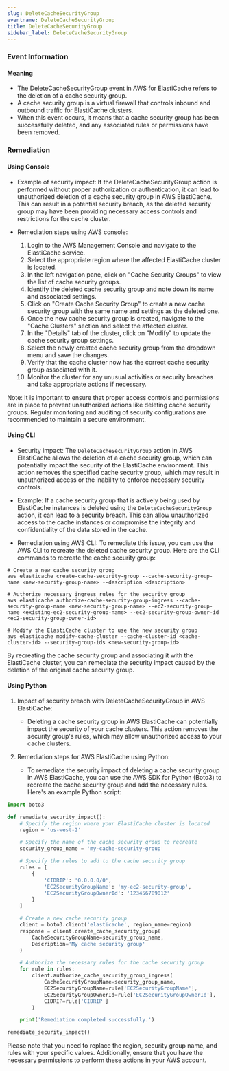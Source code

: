 ```yaml
--- 
slug: DeleteCacheSecurityGroup
eventname: DeleteCacheSecurityGroup
title: DeleteCacheSecurityGroup
sidebar_label: DeleteCacheSecurityGroup
---
```

                       
### Event Information

#### Meaning

- The DeleteCacheSecurityGroup event in AWS for ElastiCache refers to the deletion of a cache security group.
- A cache security group is a virtual firewall that controls inbound and outbound traffic for ElastiCache clusters.
- When this event occurs, it means that a cache security group has been successfully deleted, and any associated rules or permissions have been removed.

### Remediation

#### Using Console

- Example of security impact: If the DeleteCacheSecurityGroup action is performed without proper authorization or authentication, it can lead to unauthorized deletion of a cache security group in AWS ElastiCache. This can result in a potential security breach, as the deleted security group may have been providing necessary access controls and restrictions for the cache cluster.

- Remediation steps using AWS console:
  1. Login to the AWS Management Console and navigate to the ElastiCache service.
  2. Select the appropriate region where the affected ElastiCache cluster is located.
  3. In the left navigation pane, click on "Cache Security Groups" to view the list of cache security groups.
  4. Identify the deleted cache security group and note down its name and associated settings.
  5. Click on "Create Cache Security Group" to create a new cache security group with the same name and settings as the deleted one.
  6. Once the new cache security group is created, navigate to the "Cache Clusters" section and select the affected cluster.
  7. In the "Details" tab of the cluster, click on "Modify" to update the cache security group settings.
  8. Select the newly created cache security group from the dropdown menu and save the changes.
  9. Verify that the cache cluster now has the correct cache security group associated with it.
  10. Monitor the cluster for any unusual activities or security breaches and take appropriate actions if necessary.

Note: It is important to ensure that proper access controls and permissions are in place to prevent unauthorized actions like deleting cache security groups. Regular monitoring and auditing of security configurations are recommended to maintain a secure environment.

#### Using CLI

- Security impact: The `DeleteCacheSecurityGroup` action in AWS ElastiCache allows the deletion of a cache security group, which can potentially impact the security of the ElastiCache environment. This action removes the specified cache security group, which may result in unauthorized access or the inability to enforce necessary security controls.

- Example: If a cache security group that is actively being used by ElastiCache instances is deleted using the `DeleteCacheSecurityGroup` action, it can lead to a security breach. This can allow unauthorized access to the cache instances or compromise the integrity and confidentiality of the data stored in the cache.

- Remediation using AWS CLI: To remediate this issue, you can use the AWS CLI to recreate the deleted cache security group. Here are the CLI commands to recreate the cache security group:

```
# Create a new cache security group
aws elasticache create-cache-security-group --cache-security-group-name <new-security-group-name> --description <description>

# Authorize necessary ingress rules for the security group
aws elasticache authorize-cache-security-group-ingress --cache-security-group-name <new-security-group-name> --ec2-security-group-name <existing-ec2-security-group-name> --ec2-security-group-owner-id <ec2-security-group-owner-id>

# Modify the ElastiCache cluster to use the new security group
aws elasticache modify-cache-cluster --cache-cluster-id <cache-cluster-id> --security-group-ids <new-security-group-id>
```

By recreating the cache security group and associating it with the ElastiCache cluster, you can remediate the security impact caused by the deletion of the original cache security group.

#### Using Python

1. Impact of security breach with DeleteCacheSecurityGroup in AWS ElastiCache:
   - Deleting a cache security group in AWS ElastiCache can potentially impact the security of your cache clusters. This action removes the security group's rules, which may allow unauthorized access to your cache clusters.

2. Remediation steps for AWS ElastiCache using Python:
   - To remediate the security impact of deleting a cache security group in AWS ElastiCache, you can use the AWS SDK for Python (Boto3) to recreate the cache security group and add the necessary rules. Here's an example Python script:

```python
import boto3

def remediate_security_impact():
    # Specify the region where your ElastiCache cluster is located
    region = 'us-west-2'

    # Specify the name of the cache security group to recreate
    security_group_name = 'my-cache-security-group'

    # Specify the rules to add to the cache security group
    rules = [
        {
            'CIDRIP': '0.0.0.0/0',
            'EC2SecurityGroupName': 'my-ec2-security-group',
            'EC2SecurityGroupOwnerId': '123456789012'
        }
    ]

    # Create a new cache security group
    client = boto3.client('elasticache', region_name=region)
    response = client.create_cache_security_group(
        CacheSecurityGroupName=security_group_name,
        Description='My cache security group'
    )

    # Authorize the necessary rules for the cache security group
    for rule in rules:
        client.authorize_cache_security_group_ingress(
            CacheSecurityGroupName=security_group_name,
            EC2SecurityGroupName=rule['EC2SecurityGroupName'],
            EC2SecurityGroupOwnerId=rule['EC2SecurityGroupOwnerId'],
            CIDRIP=rule['CIDRIP']
        )

    print('Remediation completed successfully.')

remediate_security_impact()
```

Please note that you need to replace the region, security group name, and rules with your specific values. Additionally, ensure that you have the necessary permissions to perform these actions in your AWS account.


 